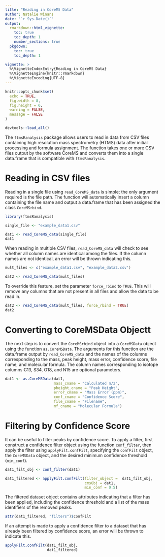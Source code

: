 ```yaml
---
title: "Reading in CoreMS Data"
author: Natalie Winans
date: "`r Sys.Date()`"
output: 
  rmarkdown::html_vignette:
    toc: true
    toc_depth: 1
    number_sections: true
  pkgdown:
    toc: true
    toc_depth: 1

vignette: >
  %\VignetteIndexEntry{Reading in CoreMS Data}
  %\VignetteEngine{knitr::rmarkdown}
  %\VignetteEncoding{UTF-8}
---
```



```r
knitr::opts_chunk$set(
  echo = TRUE,
  fig.width = 8, 
  fig.height = 6,
  warning = FALSE,
  message = FALSE
)

devtools::load_all()
```

The `ftmsRanalysis` package allows users to read in data from CSV files containing high resolution mass spectrometry (HTMS) data after initial processing and formula assignment. The function \code{read_CoreMS_data} takes one or more CSV files output by the software CoreMS and converts them into a single data.frame that is compatible with `ftmsRanalysis`.


# Reading in CSV files

Reading in a single file using `read_CoreMS_data` is simple; the only argument required is the file path. The function will automatically insert a column containing the file name and output a data.frame that has been assigned the class `CoreMSrbind`. 

```r
library(ftmsRanalysis)

single_file <- "example_data1.csv"

dat1 <- read_CoreMS_data(single_file)
dat1
```

When reading in multiple CSV files, `read_CoreMS_data` will check to see whether all column names are identical among the files. If the column names are not identical, an error will be thrown indicating this. 

```r
mult_files <- c("example_data1.csv", "example_data2.csv")

dat2 <- read_CoreMS_data(mult_files)
```

To override this feature, set the parameter `force_rbind` to `TRUE`. This will remove any columns that are not present in all files and allow the data to be read in.

```r
dat2 <- read_CoreMS_data(mult_files, force_rbind = TRUE)
dat2
```
# Converting to CoreMSData Objectt

The next step is to convert the `CoreMSrbind` object into a `CoreMSData` object using the function `as.CoreMSData`. The arguments for this function are the data.frame output by `read_CoreMS_data` and the names of the columns corresponding to the mass, peak height, mass error, confidence score, file name, and molecular formula. The column names corresponding to isotope columns C13, S34, O18, and N15 are optional parameters.

```r
dat1 <- as.CoreMSData(dat1,
                      mass_cname = "Calculated m/z",
                      pheight_cname = "Peak Height",
                      error_cname = "Mass Error (ppm)",
                      conf_cname = "Confidence Score",
                      file_cname = "Filename",
                      mf_cname = "Molecular Formula")
```


# Filtering by Confidence Score

It can be useful to filter peaks by confidence score. To apply a filter, first construct a confidence filter object using the function `conf_filter`, then apply the filter using `applyFilt.confFilt`, specifying the `confFilt` object, the `CoreMSData` object, and the desired minimum confidence threshold (`min_conf`).

```r
dat1_filt_obj <- conf_filter(dat1)

dat1_filtered <- applyFilt.confFilt(filter_object =  dat1_filt_obj,
                                    cmsObj = dat1,
                                    min_conf = 0.5)
```

The filtered dataset object contains attributes indicating that a filter has been applied, including the confidence threshold and a list of the mass identifiers of the removed peaks.

```r
attr(dat1_filtered, "filters")$confFilt
```
If an attempt is made to apply a confidence filter to a dataset that has already been filtered by confidence score, an error will be thrown to indicate this.

```r
applyFilt.confFilt(dat1_filt_obj,
                   dat1_filtered)
```

